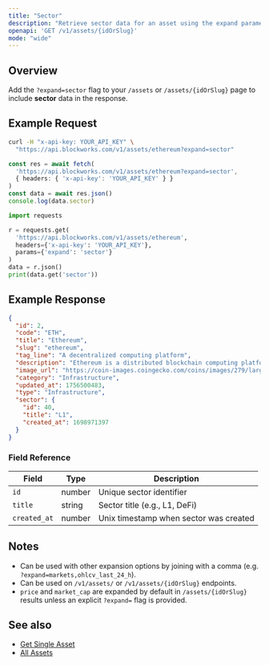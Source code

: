 ```yaml
---
title: "Sector"
description: "Retrieve sector data for an asset using the expand parameter"
openapi: 'GET /v1/assets/{idOrSlug}'
mode: "wide"
---
```


## Overview

Add the `?expand=sector` flag to your `/assets` or `/assets/{idOrSlug}` page to include **sector** data in the response.

## Example Request

<CodeGroup>

```bash cURL
curl -H "x-api-key: YOUR_API_KEY" \
  "https://api.blockworks.com/v1/assets/ethereum?expand=sector"
```

```typescript TypeScript
const res = await fetch(
  'https://api.blockworks.com/v1/assets/ethereum?expand=sector',
  { headers: { 'x-api-key': 'YOUR_API_KEY' } }
)
const data = await res.json()
console.log(data.sector)
```

```python Python
import requests

r = requests.get(
  'https://api.blockworks.com/v1/assets/ethereum',
  headers={'x-api-key': 'YOUR_API_KEY'},
  params={'expand': 'sector'}
)
data = r.json()
print(data.get('sector'))
```

</CodeGroup>

## Example Response

```json
{
  "id": 2,
  "code": "ETH",
  "title": "Ethereum",
  "slug": "ethereum",
  "tag_line": "A decentralized computing platform",
  "description": "Ethereum is a distributed blockchain computing platform for smart contracts and decentralized applications. Its native token is ether (ETH), which primarily serves as a means of payment for transaction fees and as collateral for borrowing specific ERC-20 tokens within the decentralized finance (DeFi) sector.",
  "image_url": "https://coin-images.coingecko.com/coins/images/279/large/ethereum.png?1696501628",
  "category": "Infrastructure",
  "updated_at": 1756500483,
  "type": "Infrastructure",
  "sector": {
    "id": 40,
    "title": "L1",
    "created_at": 1698971397
  }
}
```

### Field Reference

| Field | Type | Description |
|---|---|---|
| `id` | number | Unique sector identifier |
| `title` | string | Sector title (e.g., L1, DeFi) |
| `created_at` | number | Unix timestamp when sector was created |

## Notes

- Can be used with other expansion options by joining with a comma (e.g. `?expand=markets,ohlcv_last_24_h`).
- Can be used on `/v1/assets/` or `/v1/assets/{idOrSlug}` endpoints.
- `price` and `market_cap` are expanded by default in `/assets/{idOrSlug}` results unless an explicit `?expand=` flag is provided.

## See also

- [Get Single Asset](/api-reference/assets/get-single)
- [All Assets](/api-reference/assets/list)
